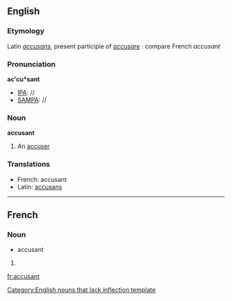 ==English==

===Etymology===
Latin ''[[accusans]]'', present participle of ''[[accusare]]''  : compare French ''accusant''

===Pronunciation===
'''ac'cu*sant'''
*[[IPA]]: //
*[[SAMPA]]: //

===Noun===
'''accusant'''[[Category:English nouns that lack inflection template]]

# {{obsolete}} An [[accuser]]

===Translations===
{{rfc-level|Translations at L3+ (AutoFormat would have corrected level of Translations)}}
*French: accusant
*Latin: [[accusans]]

----

==French==

===Noun===
*accusant

# {{defn|French}}

[[fr:accusant]]